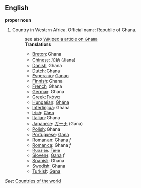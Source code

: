 ==English==

'''proper noun'''

# Country in Western Africa. Official name: Republic of Ghana.
#:see also [[w:Ghana|Wikipedia article on Ghana]]
#:'''Translations'''
#:*[[Breton]]: Ghana
#:*[[Chinese]]: [[加纳]] (Jiana)
#:*[[Danish]]: Ghana
#:*[[Dutch]]: Ghana
#:*[[Esperanto]]: [[Ganao]]
#:*[[Finnish]]: Ghana
#:*[[French]]: Ghana
#:*[[German]]: Ghana
#:*[[Greek]]: [[Γκάνα]]
#:*[[Hungarian]]: [[Ghána]]
#:*[[Interlingua]]: Ghana
#:*[[Irish]]: [[Gána]]
#:*[[Italian]]: Ghana
#:*[[Japanese]]: [[ガーナ]] (Gāna)
#:*[[Polish]]: Ghana
#:*[[Portuguese]]: [[Gana]]
#:*[[Romanian]]: Ghana ''f''
#:*[[Romanica]]: Ghana ''f''
#:*[[Russian]]: [[Гана]]
#:*[[Slovene]]: [[Gana]] ''f''
#:*[[Spanish]]: Ghana
#:*[[Swedish]]: Ghana
#:*[[Turkish]]: [[Gana]]

''See'': [[Countries of the world]]